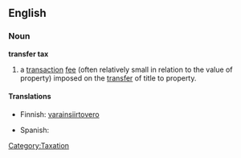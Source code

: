==English==
{{wikipedia}}
===Noun===

'''transfer tax'''

#{{legal}} a [[transaction]] [[fee]] (often relatively small in relation to the value of property) imposed on the [[transfer]] of title to property.

====Translations====
{{trans-top|a transaction fee imposed on the transfer of title to property}}
*Finnish: [[varainsiirtovero]]
{{trans-mid}}
*Spanish: {{t|es|impuesto de transferencia|m}}
{{trans-bottom}}

[[Category:Taxation]]